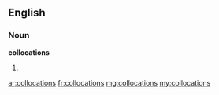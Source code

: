 ==English==

===Noun===
'''collocations'''

# {{plural of|collocation}}

[[ar:collocations]]
[[fr:collocations]]
[[mg:collocations]]
[[my:collocations]]